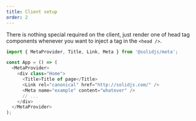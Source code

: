 ```yaml
---
title: Client setup
order: 2
---
```


There is nothing special required on the client, just render one of head tag components whenever you want to inject a tag in the `<head />`.

```js
import { MetaProvider, Title, Link, Meta } from '@solidjs/meta';

const App = () => (
  <MetaProvider>
    <div class="Home">
      <Title>Title of page</Title>
      <Link rel="canonical" href="http://solidjs.com/" />
      <Meta name="example" content="whatever" />
      // ...
    </div>
  </MetaProvider>
);
```

